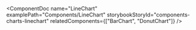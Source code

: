 
<ComponentDoc
  name="LineChart"
  examplePath="Components/LineChart"
  storybookStoryId="components-charts-linechart"
  relatedComponents={["BarChart", "DonutChart"]}
/>
